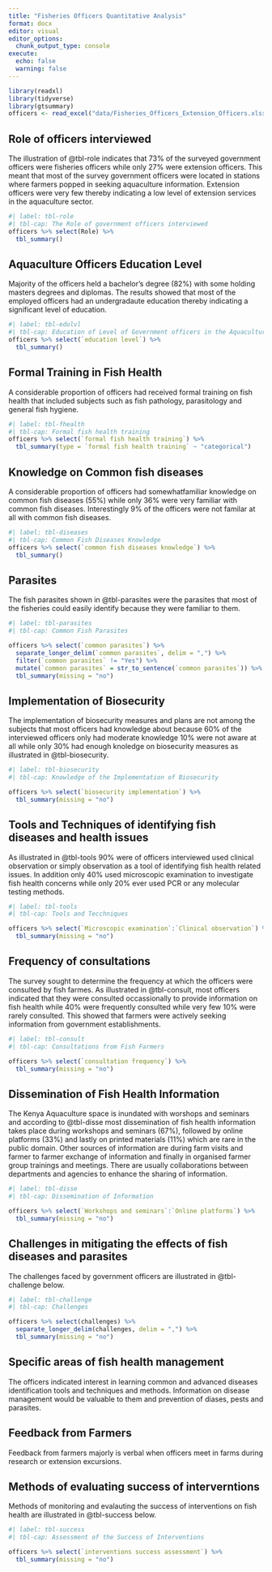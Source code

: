 ```yaml
---
title: "Fisheries Officers Quantitative Analysis"
format: docx
editor: visual
editor_options: 
  chunk_output_type: console
execute: 
  echo: false
  warning: false
---
```


```r
library(readxl)
library(tidyverse)
library(gtsummary)
officers <- read_excel("data/Fisheries_Officers_Extension_Officers.xlsx")
```

## Role of officers interviewed

The illustration of @tbl-role indicates that 73% of the surveyed government officers were fisheries officers while only 27% were extension officers. This meant that most of the survey government officers were located in stations where farmers popped in seeking aquaculture information. Extension officers were very few thereby indicating a low level of extension services in the aquaculture sector. 

```r
#| label: tbl-role
#| tbl-cap: The Role of government officers interviewed
officers %>% select(Role) %>% 
  tbl_summary()
```


## Aquaculture Officers Education Level

Majority of the officers held a bachelor's degree (82%) with some holding masters degrees and diplomas. The results showed that most of the employed officers had an undergradaute education thereby indicating a significant level of education. 

```r
#| label: tbl-edulvl
#| tbl-cap: Education of Level of Government officers in the Aquaculture Sector
officers %>% select(`education level`) %>% 
  tbl_summary()

```

## Formal Training in Fish Health

A considerable proportion of officers had received formal training on fish health that included subjects such as fish pathology, parasitology and general fish hygiene. 

```r
#| label: tbl-fhealth
#| tbl-cap: Formal fish health training
officers %>% select(`formal fish health training`) %>% 
  tbl_summary(type = `formal fish health training` ~ "categorical")

```

## Knowledge on Common fish diseases

A considerable proportion of officers had somewhatfamiliar  knowledge on common fish diseases (55%) while only 36% were very familiar with common fish diseases. Interestingly 9% of the officers were not familar at all with common fish diseases. 

```r
#| label: tbl-diseases
#| tbl-cap: Common Fish Diseases Knowledge
officers %>% select(`common fish diseases knowledge`) %>% 
  tbl_summary()

```

## Parasites

The fish parasites shown in @tbl-parasites were the parasites that most of the fisheries could easily identify because they were familiar to them. 

```r
#| label: tbl-parasites
#| tbl-cap: Common Fish Parasites

officers %>% select(`common parasites`) %>% 
  separate_longer_delim(`common parasites`, delim = ",") %>% 
  filter(`common parasites` != "Yes") %>% 
  mutate(`common parasites` = str_to_sentence(`common parasites`)) %>% 
  tbl_summary(missing = "no")

```


## Implementation of Biosecurity

The implementation of biosecurity measures and plans are not among the subjects that most officers had knowledge about because 60% of the interviewed officers only had moderate knowledge 10% were not aware at all while only 30% had enough knoledge on biosecurity measures as illustrated in @tbl-biosecurity.

```r
#| label: tbl-biosecurity
#| tbl-cap: Knowledge of the Implementation of Biosecurity

officers %>% select(`biosecurity implementation`) %>% 
  tbl_summary(missing = "no")
```

## Tools and Techniques of identifying fish diseases and health issues

As illustrated in @tbl-tools 90% were of officers interviewed used clinical observation or simply observation as a tool of identifying fish health related issues. In addition only 40% used microscopic examination to investigate fish health concerns while only 20% ever used PCR or any molecular testing methods. 

```r
#| label: tbl-tools
#| tbl-cap: Tools and Tecchniques

officers %>% select(`Microscopic examination`:`Clinical observation`) %>% 
  tbl_summary(missing = "no")
```

## Frequency of consultations

The survey sought to determine the frequency at which the officers were consulted by fish farmes. As illustrated in @tbl-consult, most officers indicated that they were consulted occassionally to provide information on fish health while 40% were frequently consulted while very few 10% were rarely consulted. This showed that farmers were actively seeking information from government establishments. 

```r
#| label: tbl-consult
#| tbl-cap: Consultations from Fish Farmers

officers %>% select(`consultation frequency`) %>% 
  tbl_summary(missing = "no")
```

## Dissemination of Fish Health Information

The Kenya Aquaculture space is inundated with worshops and seminars and according to @tbl-disse most dissemination of fish health information takes place during workshops and seminars (67%), followed by online platforms (33%) and lastly on printed materials (11%) which are rare in the public domain. Other sources of information are during farm visits and farmer to farmer exchange of information and finally in organised farmer group trainings and meetings. There are usually collaborations between departments and agencies to enhance the sharing of information. 

```r
#| label: tbl-disse
#| tbl-cap: Dissemination of Information

officers %>% select(`Workshops and seminars`:`Online platforms`) %>% 
  tbl_summary(missing = "no")
```

## Challenges in mitigating the effects of fish diseases and parasites

The challenges faced by government officers are illustrated in @tbl-challenge below. 

```r
#| label: tbl-challenge
#| tbl-cap: Challenges

officers %>% select(challenges) %>% 
  separate_longer_delim(challenges, delim = ",") %>% 
  tbl_summary(missing = "no")
```

## Specific areas of fish health management

The officers indicated interest in learning common and advanced diseases identification tools and techniques and methods. Information on disease management would be valuable to them and prevention of diases, pests and parasites. 

## Feedback from Farmers
Feedback from farmers majorly is verbal when officers meet in farms during research or extension excursions. 

## Methods of evaluating success of interverntions

Methods of monitoring and evalauting the success of interventions on fish health are illustrated in @tbl-success below. 
```r
#| label: tbl-success
#| tbl-cap: Assessment of the Success of Interventions

officers %>% select(`interventions success assessment`) %>% 
  tbl_summary(missing = "no")
```


